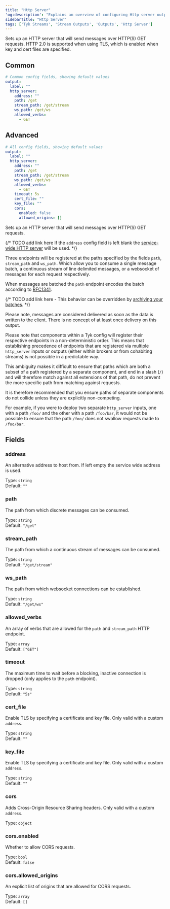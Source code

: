 ```yaml
---
title: "Http Server"
'og:description': "Explains an overview of configuring Http server output"
sidebarTitle: "Http Server"
tags: ['Tyk Streams', 'Stream Outputs', 'Outputs', 'Http Server']
---
```


Sets up an HTTP server that will send messages over HTTP(S) GET requests. HTTP 2.0 is supported when using TLS, which is enabled when key and cert files are specified.

## Common

```yml
# Common config fields, showing default values
output:
  label: ""
  http_server:
    address: ""
    path: /get
    stream_path: /get/stream
    ws_path: /get/ws
    allowed_verbs:
      - GET
```

## Advanced

```yml
# All config fields, showing default values
output:
  label: ""
  http_server:
    address: ""
    path: /get
    stream_path: /get/stream
    ws_path: /get/ws
    allowed_verbs:
      - GET
    timeout: 5s
    cert_file: ""
    key_file: ""
    cors:
      enabled: false
      allowed_origins: []
```

Sets up an HTTP server that will send messages over HTTP(S) GET requests. 

{/* TODO add link here  If the `address` config field is left blank the [service-wide HTTP server](/5.5/docs/components/http/about) will be used. */}

Three endpoints will be registered at the paths specified by the fields `path`, `stream_path` and `ws_path`. Which allow you to consume a single message batch, a continuous stream of line delimited messages, or a websocket of messages for each request respectively.

When messages are batched the `path` endpoint encodes the batch according to [RFC1341](https://www.w3.org/Protocols/rfc1341/7_2_Multipart.html). 

{/* TODO add link here - This behavior can be overridden by [archiving your batches](/5.5/docs/configuration/batching#post-batch-processing). */}

Please note, messages are considered delivered as soon as the data is written to the client. There is no concept of at least once delivery on this output.

Please note that components within a Tyk config will register their respective endpoints in a non-deterministic order. This means that establishing precedence of endpoints that are registered via multiple `http_server` inputs or outputs (either within brokers or from cohabiting streams) is not possible in a predictable way.

This ambiguity makes it difficult to ensure that paths which are both a subset of a path registered by a separate component, and end in a slash (`/`) and will therefore match against all extensions of that path, do not prevent the more specific path from matching against requests.

It is therefore recommended that you ensure paths of separate components do not collide unless they are explicitly non-competing.

For example, if you were to deploy two separate `http_server` inputs, one with a path `/foo/` and the other with a path `/foo/bar`, it would not be possible to ensure that the path `/foo/` does not swallow requests made to `/foo/bar`.


## Fields

### address

An alternative address to host from. If left empty the service wide address is used.


Type: `string`  
Default: `""`  

### path

The path from which discrete messages can be consumed.


Type: `string`  
Default: `"/get"`  

### stream_path

The path from which a continuous stream of messages can be consumed.


Type: `string`  
Default: `"/get/stream"`  

### ws_path

The path from which websocket connections can be established.


Type: `string`  
Default: `"/get/ws"`  

### allowed_verbs

An array of verbs that are allowed for the `path` and `stream_path` HTTP endpoint.


Type: `array`  
Default: `["GET"]`  

### timeout

The maximum time to wait before a blocking, inactive connection is dropped (only applies to the `path` endpoint).


Type: `string`  
Default: `"5s"`  

### cert_file

Enable TLS by specifying a certificate and key file. Only valid with a custom `address`.


Type: `string`  
Default: `""`  

### key_file

Enable TLS by specifying a certificate and key file. Only valid with a custom `address`.


Type: `string`  
Default: `""`  

### cors

Adds Cross-Origin Resource Sharing headers. Only valid with a custom `address`.


Type: `object`  

### cors.enabled

Whether to allow CORS requests.


Type: `bool`  
Default: `false`  

### cors.allowed_origins

An explicit list of origins that are allowed for CORS requests.


Type: `array`  
Default: `[]`  


